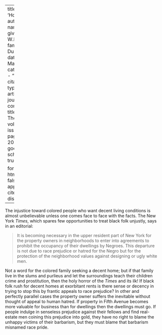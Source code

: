 
---
title: 'Homes'
author:
  - name:
      given: W.E.B.
      family: Du Bois
date: Mar. 1912
categories: 
  - ""
citation: 
  type: article-journal
  container-title: The Crisis
  volume: 3
  issue: 5
  page: 200-201
google-scholar: true

format:
  html:
    toc: false
    appendix-cite-as: display
---


The injustice toward colored people who want decent living conditions is almost unbelievable unless one comes face to face with the facts. The New York *Times*, which spares few opportunities to treat black folk unjustly, says in an editorial:



> It is becoming necessary in the upper resident part of New York for the property owners in neighborhoods to enter into agreements to prohibit the occupancy of their dwellings by Negroes. This departure is not due to race prejudice or hatred for the Negro but for the protection of the neighborhood values against designing or ugly white men.

Not a word for the colored family seeking a decent home; but if that family live in the slums and purlieus and let the surroundings teach their children crime and prostitution, then the holy horror of the *Times* and its ilk! If black folk rush for decent homes at exorbitant rents is there sense or decency in trying to stop this by frantic appeals to race prejudice? In other and perfectly parallel cases the property owner suffers the inevi­table without thought of appeal to human hatred. If property in Fifth Avenue becomes more valuable for business than for dwellings then the dwellings must go. If people indulge in senseless prejudice against their fellows and find real-estate men coining this prejudice into gold, they have no right to blame the unhappy victims of their barbarism, but they must blame that barbarism misnamed race pride.

